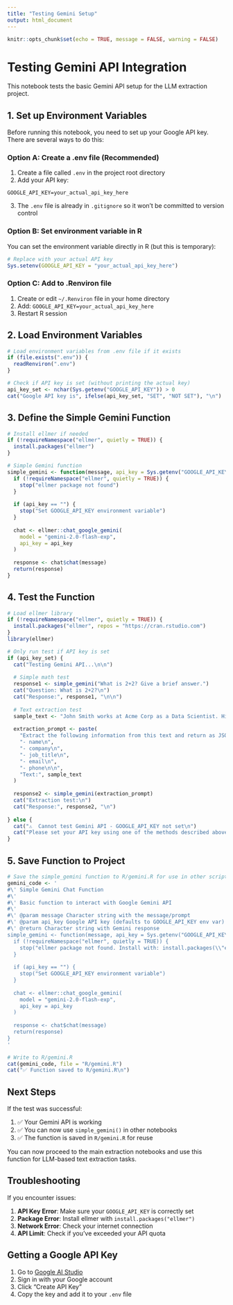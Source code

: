 ```yaml
---
title: "Testing Gemini Setup"
output: html_document
---
```


```r
knitr::opts_chunk$set(echo = TRUE, message = FALSE, warning = FALSE)
```

# Testing Gemini API Integration

This notebook tests the basic Gemini API setup for the LLM extraction project.

## 1. Set up Environment Variables

Before running this notebook, you need to set up your Google API key. There are several ways to do this:

### Option A: Create a .env file (Recommended)

1. Create a file called `.env` in the project root directory
2. Add your API key:
```
GOOGLE_API_KEY=your_actual_api_key_here
```
3. The `.env` file is already in `.gitignore` so it won't be committed to version control

### Option B: Set environment variable in R

You can set the environment variable directly in R (but this is temporary):

```r
# Replace with your actual API key
Sys.setenv(GOOGLE_API_KEY = "your_actual_api_key_here")
```

### Option C: Add to .Renviron file

1. Create or edit `~/.Renviron` file in your home directory
2. Add: `GOOGLE_API_KEY=your_actual_api_key_here`
3. Restart R session

## 2. Load Environment Variables

```r
# Load environment variables from .env file if it exists
if (file.exists(".env")) {
  readRenviron(".env")
}

# Check if API key is set (without printing the actual key)
api_key_set <- nchar(Sys.getenv("GOOGLE_API_KEY")) > 0
cat("Google API key is", ifelse(api_key_set, "SET", "NOT SET"), "\n")
```

## 3. Define the Simple Gemini Function

```r
# Install ellmer if needed
if (!requireNamespace("ellmer", quietly = TRUE)) {
  install.packages("ellmer")
}

# Simple Gemini function
simple_gemini <- function(message, api_key = Sys.getenv("GOOGLE_API_KEY")) {
  if (!requireNamespace("ellmer", quietly = TRUE)) {
    stop("ellmer package not found")
  }
  
  if (api_key == "") {
    stop("Set GOOGLE_API_KEY environment variable")
  }
  
  chat <- ellmer::chat_google_gemini(
    model = "gemini-2.0-flash-exp",
    api_key = api_key
  )
  
  response <- chat$chat(message)
  return(response)
}
```

## 4. Test the Function

```r
# Load ellmer library
if (!requireNamespace("ellmer", quietly = TRUE)) {
  install.packages("ellmer", repos = "https://cran.rstudio.com")
}
library(ellmer)

# Only run test if API key is set
if (api_key_set) {
  cat("Testing Gemini API...\n\n")
  
  # Simple math test
  response1 <- simple_gemini("What is 2+2? Give a brief answer.")
  cat("Question: What is 2+2?\n")
  cat("Response:", response1, "\n\n")
  
  # Text extraction test
  sample_text <- "John Smith works at Acme Corp as a Data Scientist. His email is john.smith@acme.com and phone is (555) 123-4567."
  
  extraction_prompt <- paste(
    "Extract the following information from this text and return as JSON:\n",
    "- name\n",
    "- company\n",
    "- job_title\n",
    "- email\n",
    "- phone\n\n",
    "Text:", sample_text
  )
  
  response2 <- simple_gemini(extraction_prompt)
  cat("Extraction test:\n")
  cat("Response:", response2, "\n")
  
} else {
  cat("⚠️  Cannot test Gemini API - GOOGLE_API_KEY not set\n")
  cat("Please set your API key using one of the methods described above.\n")
}
```

## 5. Save Function to Project

```r
# Save the simple_gemini function to R/gemini.R for use in other scripts
gemini_code <- '
#\' Simple Gemini Chat Function
#\' 
#\' Basic function to interact with Google Gemini API
#\' 
#\' @param message Character string with the message/prompt
#\' @param api_key Google API key (defaults to GOOGLE_API_KEY env var)
#\' @return Character string with Gemini response
simple_gemini <- function(message, api_key = Sys.getenv("GOOGLE_API_KEY")) {
  if (!requireNamespace("ellmer", quietly = TRUE)) {
    stop("ellmer package not found. Install with: install.packages(\\"ellmer\\")")
  }
  
  if (api_key == "") {
    stop("Set GOOGLE_API_KEY environment variable")
  }
  
  chat <- ellmer::chat_google_gemini(
    model = "gemini-2.0-flash-exp",
    api_key = api_key
  )
  
  response <- chat$chat(message)
  return(response)
}
'

# Write to R/gemini.R
cat(gemini_code, file = "R/gemini.R")
cat("✅ Function saved to R/gemini.R\n")
```

## Next Steps

If the test was successful:

1. ✅ Your Gemini API is working
2. ✅ You can now use `simple_gemini()` in other notebooks
3. ✅ The function is saved in `R/gemini.R` for reuse

You can now proceed to the main extraction notebooks and use this function for LLM-based text extraction tasks.

## Troubleshooting

If you encounter issues:

1. **API Key Error**: Make sure your `GOOGLE_API_KEY` is correctly set
2. **Package Error**: Install ellmer with `install.packages("ellmer")`
3. **Network Error**: Check your internet connection
4. **API Limit**: Check if you've exceeded your API quota

## Getting a Google API Key

1. Go to [Google AI Studio](https://makersuite.google.com/app/apikey)
2. Sign in with your Google account
3. Click "Create API Key"
4. Copy the key and add it to your `.env` file